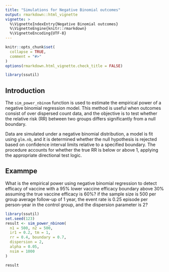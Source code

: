 ```yaml
---
title: "Simulations for Negative Binomial outcomes"
output: rmarkdown::html_vignette
vignette: >
  %\VignetteIndexEntry{Negative Binomial outcomes}
  %\VignetteEngine{knitr::rmarkdown}
  %\VignetteEncoding{UTF-8}
---
```


```r
knitr::opts_chunk$set(
  collapse = TRUE,
  comment = "#>"
)
options(rmarkdown.html_vignette.check_title = FALSE)
```


```r
library(ssutil)
```

## Introduction

The `sim_power_nbinom` function is used to estimate the empirical power of a 
negative binomial regression model. This method is useful when outcomes consist 
of over dispersed count data, and the objective is to test whether the relative 
risk (RR) between two groups differs significantly from a null boundary.

Data are simulated under a negative binomial distribution, a model is fit 
using `glm.nb`, and it is determined whether the null hypothesis is rejected 
based on confidence interval limits relative to a specified boundary. The 
procedure accounts for whether the true RR is below or above 1, applying the 
appropriate directional test logic.


## Exammpe

What is the empirical power using negative binomial regression to detect efficacy of
vaccine with a 95% lower vaccine efficacy boundary above 30% assuming the true vaccine efficacy is 60%?
if the sample size is 500 per group average follow-up of 1 year, the event rate is 0.25 
episode per person-year in the control group, and the dispersion parameter is 2?

```r
library(ssutil)
set.seed(123)
result <- sim_power_nbinom(
  n1 = 500, n2 = 500,
  ir1 = 0.2, tm = 1,
  rr = 0.4, boundary = 0.7,
  dispersion = 2,
  alpha = 0.05,
  nsim = 1000
)

result
```


